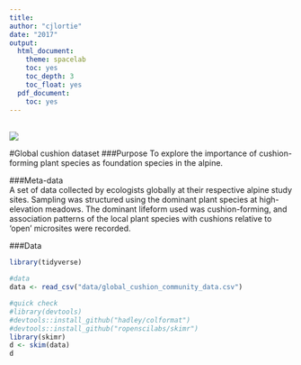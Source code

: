 ```yaml
---
title:
author: "cjlortie"
date: "2017"
output:
  html_document:
    theme: spacelab
    toc: yes
    toc_depth: 3
    toc_float: yes
  pdf_document:
    toc: yes
---
```

<br>
![](./silene.jpg)
<br>

#Global cushion dataset
###Purpose
To explore the importance of cushion-forming plant species as foundation species in the alpine.

###Meta-data  
A set of data collected by ecologists globally at their respective alpine study sites. Sampling was structured using the dominant plant species at high-elevation meadows. The dominant lifeform used was cushion-forming, and association patterns of the local plant species with cushions relative to 'open' microsites were recorded.

###Data
```r
library(tidyverse)

#data
data <- read_csv("data/global_cushion_community_data.csv")

#quick check
#library(devtools)
#devtools::install_github("hadley/colformat")
#devtools::install_github("ropenscilabs/skimr")
library(skimr)
d <- skim(data)
d

```

